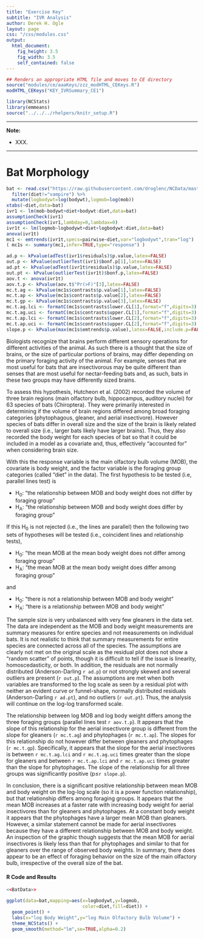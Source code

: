 ```yaml
---
title: "Exercise Key"
subtitle: "IVR Analysis"
author: Derek H. Ogle
layout: page
css: "/css/modules.css"
output:
  html_document:
    fig_height: 3.5
    fig_width: 3.5
    self_contained: false
---
```


```r
## Renders an appropriate HTML file and moves to CE directory
source("modules/ce/aaaKeys/zzz_modHTML_CEKeys.R")
modHTML_CEKeys("KEY_IVRSummary_CE1")
```

```r
library(NCStats)
library(emmeans)
source("../../../rhelpers/knitr_setup.R")
```

----

<div class="alert alert-warning">
<strong>Note:</strong> 
<ul>
  <li>XXX.</li>
</ul>
</div>

----

# Bat Morphology
```r
bat <- read.csv("https://raw.githubusercontent.com/droglenc/NCData/master/Batmorph2.csv") %>%
  filter(diet!="vampire") %>%
  mutate(logbodywt=log(bodywt),logmob=log(mob))
xtabs(~diet,data=bat)
ivr1 <- lm(mob~bodywt+diet+bodywt:diet,data=bat)
assumptionCheck(ivr1)
assumptionCheck(ivr1,lambday=0,lambdax=0)
ivr1t <- lm(logmob~logbodywt+diet+logbodywt:diet,data=bat)
anova(ivr1t)
mc1 <- emtrends(ivr1t,specs=pairwise~diet,var="logbodywt",tran="log")
( mc1s <- summary(mc1,infer=TRUE,type="response") )
```

```r
ad.p <- kPvalue(adTest(ivr1$residuals)$p.value,latex=FALSE)
out.p <- kPvalue(outlierTest(ivr1)$bonf.p[1],latex=FALSE)
ad.pt <- kPvalue(adTest(ivr1t$residuals)$p.value,latex=FALSE)
out.pt <- kPvalue(outlierTest(ivr1t)$bonf.p,latex=FALSE)
aov.t <- anova(ivr1t)
aov.t.p <- kPvalue(aov.t$"Pr(>F)"[3],latex=FALSE)
mc.t.ag <- kPvalue(mc1s$contrasts$p.value[1],latex=FALSE)
mc.t.ap <- kPvalue(mc1s$contrasts$p.value[2],latex=FALSE)
mc.t.gp <- kPvalue(mc1s$contrasts$p.value[3],latex=FALSE)
mc.t.ag.lci <- formatC(mc1s$contrasts$lower.CL[1],format="f",digits=3)
mc.t.ag.uci <- formatC(mc1s$contrasts$upper.CL[1],format="f",digits=3)
mc.t.ap.lci <- formatC(mc1s$contrasts$lower.CL[2],format="f",digits=3)
mc.t.ap.uci <- formatC(mc1s$contrasts$upper.CL[2],format="f",digits=3)
slope.p <- kPvalue(max(mc1s$emtrends$p.value),latex=FALSE,include.p=FALSE)
```


Biologists recognize that brains perform different sensory operations for different activities of the animal. As such there is a thought that the size of brains, or the size of particular portions of brains, may differ depending on the primary foraging activity of the animal. For example, senses that are most useful for bats that are insectivorous may be quite different than senses that are most useful for nectar-feeding bats and, as such, bats in these two groups may have differently sized brains.

To assess this hypothesis, Hutcheon et al. (2002) recorded the volume of three brain regions (main olfactory bulb, hippocampus, auditory nuclei) for 63 species of bats (Chiroptera). They were primarily interested in determining if the volume of brain regions differed among broad foraging categories (phytophagous, gleaner, and aerial insectivore). However species of bats differ in overall size and the size of the brain is likely related to overall size (i.e., larger bats likely have larger brains). Thus, they also recorded the body weight for each species of bat so that it could be included in a model as a covariate and, thus, effectively “accounted for” when considering brain size.

With this the response variable is the main olfactory bulb volume (MOB), the covariate is body weight, and the factor variable is the foraging group categories (called "diet" in the data). The first hypothesis to be tested (i.e, parallel lines test) is

* H~0~: "the relationship between MOB and body weight does not differ by foraging group"
* H~A~: "the relationship between MOB and body weight does differ by foraging group"
 
If this H~0~ is not rejected (i.e., the lines are parallel) then the following two sets of hypotheses will be tested (i.e., coincident lines and relationship tests),

* H~0~: "the mean MOB at the mean body weight does not differ among foraging group"
* H~A~: "the mean MOB at the mean body weight does differ among foraging group" 

and

* H~0~: "there is not a relationship between MOB and body weight"
* H~A~: "there is a relationship between MOB and body weight"

The sample size is very unbalanced with very few gleaners in the data set. The data are independent as the MOB and body weight measurements are summary measures for entire species and not measurements on individual bats. It is not realistic to think that summary measurements for entire species are connected across all of the species. The assumptions are clearly not met on the original scale as the residual plot does not show a "random scatter" of points, though it is difficult to tell if the issue is linearity, homoscedasticity, or both. In addition, the residuals are not normally distributed (Anderson-Darling `r ad.p`) or not strongly skewed and several outliers are present (`r out.p`). The assumptions are met when both variables are transformed to the log scale as seen by a residual plot with neither an evident curve or funnel-shape, normally distributed residuals (Anderson-Darling `r ad.pt`), and no outliers (`r out.pt`). Thus, the analysis will continue on the log-log transformed scale.

The relationship between log MOB and log body weight differs among the three foraging groups (parallel lines test `r aov.t.p`). It appears that the slope of this relationship for the aerial insectivore group is different from the slope for gleaners (`r mc.t.ag`) and phytophages (`r mc.t.ap`). The slopes for this relationship do not however differ between gleaners and phytophages (`r mc.t.gp`). Specifically, it appears that the slope for the aerial insectivores is between `r mc.t.ag.lci` and `r mc.t.ag.uci` times greater than the slope for gleaners and between `r mc.t.ap.lci` and `r mc.t.ap.uci` times greater than the slope for phytophages. The slope of the relationship for all three groups was significantly positive (p&leq;`r slope.p`).

In conclusion, there is a significant positive relationship between mean MOB and body weight on the log-log scale (so it is a power function relationship), but that relationship differs among foraging groups. It appears that the mean MOB increases at a faster rate with increasing body weight for aerial insectivores than for gleaners and phytophages. At a constant body weight it appears that the phytophages have a larger mean MOB than gleaners. However, a similar statement cannot be made for aerial insectivores because they have a different relationship between MOB and body weight. An inspection of the graphic though suggests that the mean MOB for aerial insectivores is likely less than that for phytophages and similar to that for gleaners over the range of observed body weights. In summary, there does appear to be an effect of foraging behavior on the size of the main olfactory bulb, irrespective of the overall size of the bat.

#### R Code and Results
```r
<<BatData>>
```
```r
ggplot(data=bat,mapping=aes(x=logbodywt,y=logmob,
                            color=diet,fill=diet)) +
  geom_point() +
  labs(x="log Body Weight",y="log Main Olfactory Bulb Volume") +  
  theme_NCStats() +  
  geom_smooth(method="lm",se=TRUE,alpha=0.2)
```
